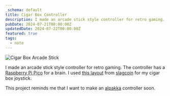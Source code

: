 ```yaml
---
_schema: default
title: Cigar Box Controller
description: I made an arcade stick style controller for retro gaming.
pubDate: 2024-07-21T00:00:00Z
updatedDate: 2024-07-22T00:00:00Z
featured: true
tags:
  - note
---
```

![Cigar Box Arcade Stick](./cigar-box-arcade-stick-controller.jpg)

I made an arcade stick style controller for retro gaming. The controller has a [Raspberry Pi Pico](https://amzn.to/4bNyHks) for a brain. I used [this layout](https://slagcoin.com/joystick/layout/horis36_l.png) from [slagcoin](https://slagcoin.com/joystick/layout.html) for my cigar box joystick.

This project reminds me that I want to make an [alpakka](https://inputlabs.io/alpakka) controller soon.
